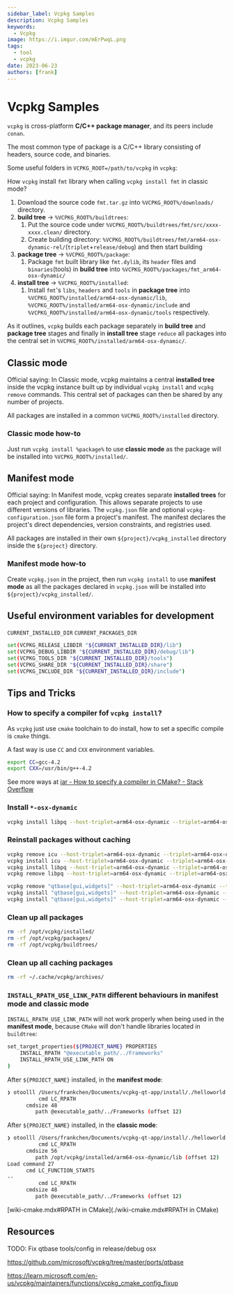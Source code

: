 ```yaml
---
sidebar_label: Vcpkg Samples
description: Vcpkg Samples
keywords:
  - Vcpkg
image: https://i.imgur.com/mErPwqL.png
tags:
  - tool
  - vcpkg
date: 2023-06-23
authors: [frank]
---
```


# Vcpkg Samples

`vcpkg` is cross-platform **C/C++ package manager**, and its peers include `conan`.

The most common type of package is a C/C++ library consisting of headers, source code, and binaries.

Some useful folders in `VCPKG_ROOT=/path/to/vcpkg` in `vcpkg`:

How `vcpkg` install `fmt` library when calling `vcpkg install fmt` in classic mode?

1. Download the source code `fmt.tar.gz` into `%VCPKG_ROOT%/downloads/` directory.
2. **build tree** -> `%VCPKG_ROOT%/buildtrees`:
    1. Put the source code under `%VCPKG_ROOT%/buildtrees/fmt/src/xxxx-xxxx.clean/` directory.
    2. Create building directory: `%VCPKG_ROOT%/buildtrees/fmt/arm64-osx-dynamic-rel/`(`triplet`+`release/debug`) and then start building
3. **package tree** -> `%VCPKG_ROOT%/package`:
    1. Package `fmt` built library like `fmt.dylib`, its `header` files and `binaries`(tools) in **build tree** into `%VCPKG_ROOT%/packages/fmt_arm64-osx-dynamic/`
4. **install tree** -> `%VCPKG_ROOT%/installed`:
    1. Install `fmt`'s `libs`, `headers` and `tools` in **package tree** into `%VCPKG_ROOT%/installed/arm64-osx-dynamic/lib`, `%VCPKG_ROOT%/installed/arm64-osx-dynamic/include` and `%VCPKG_ROOT%/installed/arm64-osx-dynamic/tools` respectively.

As it outlines, `vcpkg` builds each package separately in **build tree** and **package tree** stages and finally in **install tree** stage `reduce` all packages into the central set in `%VCPKG_ROOT%/installed/arm64-osx-dynamic/`.

<!--truncate-->

## Classic mode

Official saying: In Classic mode, vcpkg maintains a central **installed tree** inside the vcpkg instance built up by individual `vcpkg install` and `vcpkg remove` commands. This central set of packages can then be shared by any number of projects.

All packages are installed in a common `%VCPKG_ROOT%/installed` directory.

### Classic mode how-to

Just run `vcpkg install %package%` to use **classic mode** as the package will be installed into `%VCPKG_ROOT%/installed/`.

## Manifest mode

Official saying: In Manifest mode, vcpkg creates separate **installed trees** for each project and configuration. This allows separate projects to use different versions of libraries. The `vcpkg.json` file and optional `vcpkg-configuration.json` file form a project's manifest. The manifest declares the project's direct dependencies, version constraints, and registries used.

All packages are installed in their own `${project}/vcpkg_installed` directory inside the `${project}` directory.

### Manifest mode how-to

Create `vcpkg.json` in the project, then run `vcpkg install` to use **manifest mode** as all the packages declared in `vcpkg.json` will be installed into `${project}/vcpkg_installed/`.

## Useful environment variables for development

`CURRENT_INSTALLED_DIR`
`CURRENT_PACKAGES_DIR`

```sh
set(VCPKG_RELEASE_LIBDIR "${CURRENT_INSTALLED_DIR}/lib")
set(VCPKG_DEBUG_LIBDIR "${CURRENT_INSTALLED_DIR}/debug/lib")
set(VCPKG_TOOLS_DIR "${CURRENT_INSTALLED_DIR}/tools")
set(VCPKG_SHARE_DIR "${CURRENT_INSTALLED_DIR}/share")
set(VCPKG_INCLUDE_DIR "${CURRENT_INSTALLED_DIR}/include")
```

## Tips and Tricks

### How to specify a compiler fof `vcpkg install`?

As `vcpkg` just use `cmake` toolchain to do install, how to set a specific compile is `cmake` things.

A fast way is use `CC` and `CXX` environment variables.

```sh
export CC=gcc-4.2
export CXX=/usr/bin/g++-4.2
```

See more ways at [iar - How to specify a compiler in CMake? - Stack Overflow](https://stackoverflow.com/questions/45933732/how-to-specify-a-compiler-in-cmake)

### Install `*-osx-dynamic`

```sh
vcpkg install libpq --host-triplet=arm64-osx-dynamic --triplet=arm64-osx-dynamic
```

### Reinstall packages without caching

```sh
vcpkg remove icu --host-triplet=arm64-osx-dynamic --triplet=arm64-osx-dynamic
vcpkg install icu --host-triplet=arm64-osx-dynamic --triplet=arm64-osx-dynamic --no-binarycaching
vcpkg install libpq --host-triplet=arm64-osx-dynamic --triplet=arm64-osx-dynamic --binarysource=clear
vcpkg remove libpq --host-triplet=arm64-osx-dynamic --triplet=arm64-osx-dynamic

vcpkg remove "qtbase[gui,widgets]" --host-triplet=arm64-osx-dynamic --triplet=arm64-osx-dynamic
vcpkg install "qtbase[gui,widgets]" --host-triplet=arm64-osx-dynamic --triplet=arm64-osx-dynamic --no-binarycaching
vcpkg install "qtbase[gui,widgets]" --host-triplet=arm64-osx-dynamic --triplet=arm64-osx-dynamic --binarysource=clear
```

### Clean up all packages

```sh
rm -rf /opt/vcpkg/installed/
rm -rf /opt/vcpkg/packages/
rm -rf /opt/vcpkg/buildtrees/
```

### Clean up all caching packages

```sh
rm -rf ~/.cache/vcpkg/archives/
```

### `INSTALL_RPATH_USE_LINK_PATH` different behaviours in **manifest mode** and **classic mode**

`INSTALL_RPATH_USE_LINK_PATH` will not work properly when being used in the **manifest mode**, because `CMake` will don't handle libraries located in `buildtree`:

```sh
set_target_properties(${PROJECT_NAME} PROPERTIES
    INSTALL_RPATH "@executable_path/../Frameworks"
    INSTALL_RPATH_USE_LINK_PATH ON
)
```

After `${PROJECT_NAME}` installed, in the **manifest mode**:

```sh
❯ otoolll /Users/frankchen/Documents/vcpkg-qt-app/install/./helloworld.app/Contents/MacOS/helloworld
          cmd LC_RPATH
      cmdsize 48
         path @executable_path/../Frameworks (offset 12)
```

After `${PROJECT_NAME}` installed, in the **classic mode**:

```sh
❯ otoolll /Users/frankchen/Documents/vcpkg-qt-app/install/./helloworld.app/Contents/MacOS/helloworld
          cmd LC_RPATH
      cmdsize 56
         path /opt/vcpkg/installed/arm64-osx-dynamic/lib (offset 12)
Load command 27
      cmd LC_FUNCTION_STARTS
--
          cmd LC_RPATH
      cmdsize 48
         path @executable_path/../Frameworks (offset 12)
```

[wiki-cmake.mdx#RPATH in CMake](./wiki-cmake.mdx#RPATH in CMake)

## Resources

TODO: Fix qtbase tools/config in release/debug osx  

https://github.com/microsoft/vcpkg/tree/master/ports/qtbase

https://learn.microsoft.com/en-us/vcpkg/maintainers/functions/vcpkg_cmake_config_fixup